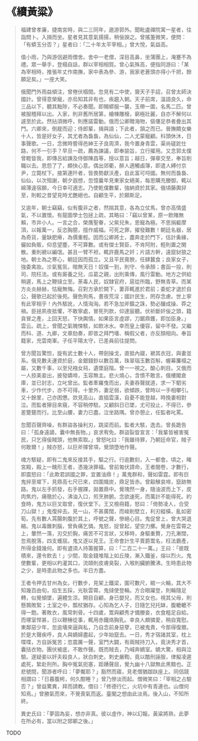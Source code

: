 # 《續黃粱》

> 福建曾孝廉，捷南宮時，與二三同年，遨游郭外。聞毗盧禪院寓一星者，往詣問卜。入揖而坐。星者見其意氣揚揚，稍佞諛之。曾搖箑微笑，便問：「有蟒玉分否？」星者曰：「二十年太平宰相。」曾大悅，氣益高。
>
> 值小雨，乃與游侶避雨僧舍。舍中一老僧，深目高鼻，坐蒲團上，淹蹇不為禮。眾一舉手，登榻自話，群以宰相相賀。曾心氣殊高，便指同游曰：「某為宰相時，推張年丈作南撫，家中表為參、游，我家老蒼頭亦得小千把，餘願足矣。」一座大笑。
>
> 俄聞門外雨益傾注，曾倦伏榻間。忽見有二中使，齎天子手詔，召曾太師決國計。曾得意榮寵，亦烏知其非有也，疾趨入朝。天子前席，溫語良久，命三品以下，聽其黜陟，不必奏聞。即賜蟒服一襲，玉帶一圍，名馬二匹。曾被服稽拜以出。入家，則非舊所居第，繪棟雕榱，窮極壯麗，自亦不解何以遽至於此。然拈須微呼，則應諾雷動。俄而公卿贈海物，傴僂足恭者疊出其門。六卿來，倒屣而迎；侍郎輩，揖與語；下此者，頷之而已。晉撫饋女樂十人，皆是好女子，其尤者為裊裊，為仙仙，二人尤蒙寵顧。科頭休沐，日事聲歌。一日，念微時嘗得邑紳王子良周濟，我今置身青雲，渠尚磋跎仕路，何不一引手？早旦一疏，薦為諫議，即奉諭旨，立行擢用。又念郭太僕曾睚眥我，即傳呂給諫及侍御陳昌等，授以意旨；越日，彈章交至，奉旨削職以去。恩怨了了，頗快心意。偶出郊衢，醉人適觸鹵簿，即遣人縛付京尹，立斃杖下。接第連阡者，皆畏勢獻沃產，自此富可埒國。無何而裊裊、仙仙，以次殂謝，朝夕遐想，忽憶曩年見東家女絕美，每思購充媵御，輒以綿薄違宿願，今日幸可適志。乃使乾僕數輩，強納資於其家。俄頃藤輿舁至，則較之昔望見時尤艷絕也。自顧生平，於願斯足。
>
> 又逾年，朝士竊竊，似有腹非之者，然揣其意，各為立仗馬，曾亦高情盛氣，不以置懷。有龍圖學士包拯上疏，其略曰：「竊以曾某，原一飲賭無賴，市井小人。一言之合，榮膺聖眷，父紫兒朱，恩寵為極。不思捐軀摩頂，以報萬一，反恣胸臆，擅作威福。可死之罪，擢發難數！朝廷名器，居為奇貨，量缺肥瘠，為價重輕。因而公卿將士，盡奔走於門下，估計夤緣，儼如負販，仰息望塵，不可算數。或有傑士賢臣，不肯阿附，輕則置之閑散。重則褫以編氓。甚且一臂不袒，輒許鹿馬之奸；片語方幹，遠竄豺狼之地。朝士為之寒心，朝廷因而孤立。又且平民膏腴，任肆蠶食；良家女子，強委禽妝。沴氣冤氛，暗無天日！奴僕一到，則守、令承顏；書函一投，則司、院枉法。或有廝養之兒，瓜葛之親，出則乘傳，風行雷動。地方之供給稍遲，馬上之鞭撻立至。荼毒人民，奴隸官府，扈從所臨，野無青草。而某方炎炎赫赫，怙寵無悔。召對方承於闕下，萋菲輒進於君前；委蛇才退於自公，聲歌已起於後苑。聲色狗馬，晝夜荒淫；國計民生，罔存念慮。世上寧有此宰相乎！內外駭訛，人情洶洶。若不急加斧鑕之誅，勢必釀成操、莽之禍。臣拯夙夜抵懼，不敢寧處，冒死列款，仰達宸聽。伏祈斷奸佞之頭，籍貪冒之產，上回天怒，下快輿情。如果臣言虛謬，刀鋸鼎鑊，即加臣身。」雲云。疏上，曾聞之氣魄悚駭，如飲冰水。幸而皇上優容，留中不發。又繼而科、道、九卿，文章劾奏，即昔之拜門墻、稱假父者，亦反顏相向。奉旨籍家，充雲南軍。子任平陽太守，已差員前往提問。
>
> 曾方聞旨驚怛，旋有武士數十人，帶劍操戈，直抵內寢，褫其衣冠，與妻並系。俄見數夫運資於庭，金銀錢鈔以數百萬，珠翠瑙玉數百斛，幄幕簾榻之屬，又數千事，以至兒襁女舄，遺墜庭階。曾一一視之。酸心刺目。又俄而一人掠美妾出，披發嬌啼，玉容無主。悲火燒心，含憤不敢言。俄樓閣倉庫，並已封志，立叱曾出。監者牽羅曳而出，夫妻吞聲就道，求一下駟劣車，少作代步，亦不可得。十里外，妻足弱，欲傾跌，曾時以一手相攀引。又十餘里，己亦困憊。欻見高山，直插雲漢，自憂不能登越，時挽妻相對泣。而監者獰目來窺，不容稍停駐。又顧斜日已墜，尤可投止，不得已，參差蹩躠而行。比至山腰，妻力已盡。泣坐路隅。曾亦憩止，任監者叱罵。
>
> 忽聞百聲齊噪，有群盜各操利刃，跳梁而前。監者大駭，逸去。曾長跪告曰：「孤身遠謫，囊中無長物。」哀求宥免。群盜裂眥宣言：「我輩皆被害冤民，只乞得佞賊頭，他無索取。」曾怒叱曰：「我雖待罪，乃朝廷命官，賊子何敢爾！」賊亦怒，以巨斧揮曾項，覺頭墮地作聲。
>
> 魂方駭疑，即有二鬼來反接其手，驅之行。行逾數刻，入一都會。頃之，睹宮殿，殿上一醜形王者，憑幾決罪福。曾前匍伏請命，王者閱卷，才數行，即震怒曰：「此欺君誤國之罪，宜置油鼎！」萬鬼群和，聲如雷霆。即有巨鬼捽至墀下，見鼎高七尺已來，四圍熾炭，鼎足皆赤。曾觳觫哀啼，竄跡無路。鬼以左手抓發，右手握踝，拋置鼎中。覺塊然一身，隨油波而上下，皮肉焦灼，痛徹於心，沸油入口，煎烹肺腑。念欲速死，而萬計不能得死。約食時，鬼方以巨叉取曾，復伏堂下。王又檢冊籍，怒曰：「倚勢凌人，合受刀山獄！」鬼復捽去。見一山，不甚廣闊，而峻削壁立，利刃縱橫，亂如密筍。先有數人罥腸刺腹於其上，呼號之聲，慘絕心目。鬼促曾上，曾大哭退縮。鬼以毒錐刺腦，曾負痛乞憐。鬼怒，捉曾起，望空力擲。覺身在雲霄之上，暈然一落，刃交於胸，痛苦不可言狀，又移時，身驅重贅，刀孔漸闊，忽焉脫落，四支蠖屈。鬼又逐以見王。王命會計生平賣爵鬻名，枉法霸產，所得金錢幾何。即有盨須人持籌握算，曰：「二百二十一萬。」王曰：「彼既積來，還令飲去！」少間，取金錢堆階上如丘陵，漸入鐵釜，熔以烈火。鬼使數輩，更相以杓灌其口，流頤則皮膚臭裂，入喉則臟腑騰沸。生時患此物之少，是時患此物之多也。半日方盡。
>
> 王者令押去甘州為女。行數步，見架上鐵梁，圍可數尺，綰一火輪，其大不知幾百由旬，焰生五採，光耿雲霄。鬼撻使登輪。方合眼躍登，則輪隨足轉，似覺傾墜，遍體生涼。開目自顧，身已嬰兒，而又女也。視其父母，則懸鶉敗絮；土室之中，瓢杖猶存。心知為乞人子，日隨乞兒托缽，腹轆轆不得一飽。著敗衣，風常刺骨。十四歲，鬻與顧秀才備媵妾，衣食粗足自給。而塚室悍甚，日以鞭棰從事，輒用赤鐵烙胸乳。幸良人頗憐愛，稍自寬慰。東鄰惡少年，忽逾墻來逼與私，乃自念前身惡孽，已被鬼責，今那得復爾。於是大聲疾呼，良人與嫡婦盡起，少年始竄去。一日，秀才宿諸其室，枕上喋喋，方自訴冤苦；忽震厲一聲，室門大闢，有兩賊持刀入，竟決秀才首，囊括衣物。團伏被底，不敢作聲。既而賊去，乃喊奔嫡室。嫡大驚，相與泣驗。遂疑妾以奸夫殺良人，狀白刺史。刺史嚴鞫，竟以酷刑誣服，律擬凌遲處死，縶赴刑所。胸中冤氣扼塞，距踴聲屈，覺九幽十八獄無此黑黯也。正悲號間，聞游者呼曰：「夢魘耶？」豁然而寤，見老僧猶跏趺座上。同侶競相謂曰：「日暮腹枵，何久酣睡？」曾乃慘淡而起。僧微笑曰：「宰相之占驗否？」曾益驚異，拜而請教。僧曰：「修德行仁，火坑中有青連也。山僧何知焉。」曾勝氣而來，不覺喪氣而返。臺閣之想由此淡焉。後入山，不知所終。
>
> 異史氏曰：「夢固為妄，想亦非真。彼以虛作，神以幻報。黃粱將熟，此夢在所必有，當以附之邯鄲之後。」

TODO
